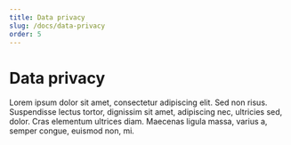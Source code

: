 ```yaml
---
title: Data privacy
slug: /docs/data-privacy
order: 5
---
```


# Data privacy

Lorem ipsum dolor sit amet, consectetur adipiscing elit. Sed non risus. Suspendisse lectus tortor, dignissim sit amet, adipiscing nec, ultricies sed, dolor. Cras elementum ultrices diam. Maecenas ligula massa, varius a, semper congue, euismod non, mi.
